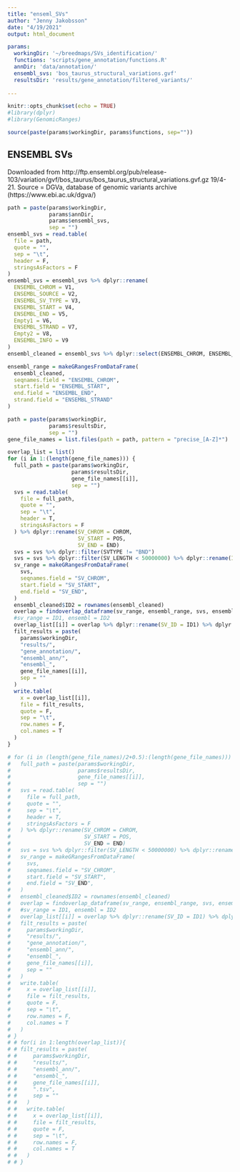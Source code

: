 ```yaml
---
title: "enseml_SVs"
author: "Jenny Jakobsson"
date: "4/19/2021"
output: html_document

params:
  workingDir: '~/breedmaps/SVs_identification/'
  functions: 'scripts/gene_annotation/functions.R'
  annDir: 'data/annotation/'
  ensembl_svs: 'bos_taurus_structural_variations.gvf'
  resultsDir: 'results/gene_annotation/filtered_variants/'
  
---
```


```r
knitr::opts_chunk$set(echo = TRUE)
#library(dplyr)
#library(GenomicRanges)

source(paste(params$workingDir, params$functions, sep=""))
```

## ENSEMBL SVs
Downloaded from http://ftp.ensembl.org/pub/release-103/variation/gvf/bos_taurus/bos_taurus_structural_variations.gvf.gz 19/4-21. Source = DGVa, database of  genomic variants archive (https://www.ebi.ac.uk/dgva/)

```r
path = paste(params$workingDir,
             params$annDir,
             params$ensembl_svs,
             sep = "")
ensembl_svs = read.table(
  file = path,
  quote = "",
  sep = "\t",
  header = F,
  stringsAsFactors = F
)
ensembl_svs = ensembl_svs %>% dplyr::rename(
  ENSEMBL_CHROM = V1,
  ENSEMBL_SOURCE = V2,
  ENSEMBL_SV_TYPE = V3,
  ENSEMBL_START = V4,
  ENSEMBL_END = V5,
  Empty1 = V6,
  ENSEMBL_STRAND = V7,
  Empty2 = V8,
  ENSEMBL_INFO = V9
)
ensembl_cleaned = ensembl_svs %>% dplyr::select(ENSEMBL_CHROM, ENSEMBL_START, ENSEMBL_END, ENSEMBL_STRAND, ENSEMBL_SOURCE, ENSEMBL_INFO)

ensembl_range = makeGRangesFromDataFrame(
  ensembl_cleaned,
  seqnames.field = "ENSEMBL_CHROM",
  start.field = "ENSEMBL_START",
  end.field = "ENSEMBL_END",
  strand.field = "ENSEMBL_STRAND"
)
```



```r
path = paste(params$workingDir,
             params$resultsDir,
             sep = "")
gene_file_names = list.files(path = path, pattern = "precise_[A-Z]*")

overlap_list = list()
for (i in 1:(length(gene_file_names))) {
  full_path = paste(params$workingDir,
                    params$resultsDir,
                    gene_file_names[[i]],
                    sep = "")
  svs = read.table(
    file = full_path,
    quote = "",
    sep = "\t",
    header = T,
    stringsAsFactors = F
  ) %>% dplyr::rename(SV_CHROM = CHROM,
                      SV_START = POS,
                      SV_END = END)
  svs = svs %>% dplyr::filter(SVTYPE != "BND")
  svs = svs %>% dplyr::filter(SV_LENGTH < 50000000) %>% dplyr::rename(ID1 = ID)
  sv_range = makeGRangesFromDataFrame(
    svs,
    seqnames.field = "SV_CHROM",
    start.field = "SV_START",
    end.field = "SV_END",
  )
  ensembl_cleaned$ID2 = rownames(ensembl_cleaned)
  overlap = findoverlap_dataframe(sv_range, ensembl_range, svs, ensembl_cleaned)
  #sv_range = ID1, ensembl = ID2
  overlap_list[[i]] = overlap %>% dplyr::rename(SV_ID = ID1) %>% dplyr::select(-ID2)
  filt_results = paste(
    params$workingDir,
    "results/",
    "gene_annotation/",
    "ensembl_ann/",
    "ensembl_",
    gene_file_names[[i]],
    sep = ""
  )
  write.table(
    x = overlap_list[[i]],
    file = filt_results,
    quote = F,
    sep = "\t",
    row.names = F,
    col.names = T
  )
}

```

```r
# for (i in (length(gene_file_names)/2+0.5):(length(gene_file_names))) {
#   full_path = paste(params$workingDir,
#                     params$resultsDir,
#                     gene_file_names[[i]],
#                     sep = "")
#   svs = read.table(
#     file = full_path,
#     quote = "",
#     sep = "\t",
#     header = T,
#     stringsAsFactors = F
#   ) %>% dplyr::rename(SV_CHROM = CHROM,
#                       SV_START = POS,
#                       SV_END = END)
#   svs = svs %>% dplyr::filter(SV_LENGTH < 50000000) %>% dplyr::rename(ID1 = ID)
#   sv_range = makeGRangesFromDataFrame(
#     svs,
#     seqnames.field = "SV_CHROM",
#     start.field = "SV_START",
#     end.field = "SV_END",
#   )
#   ensembl_cleaned$ID2 = rownames(ensembl_cleaned)
#   overlap = findoverlap_dataframe(sv_range, ensembl_range, svs, ensembl_cleaned)
#   #sv_range = ID1, ensembl = ID2
#   overlap_list[[i]] = overlap %>% dplyr::rename(SV_ID = ID1) %>% dplyr::select(-ID2)
#   filt_results = paste(
#     params$workingDir,
#     "results/",
#     "gene_annotation/",
#     "ensembl_ann/",
#     "ensembl_",
#     gene_file_names[[i]],
#     sep = ""
#   )
#   write.table(
#     x = overlap_list[[i]],
#     file = filt_results,
#     quote = F,
#     sep = "\t",
#     row.names = F,
#     col.names = T
#   )
# }
# # for(i in 1:length(overlap_list)){
# # filt_results = paste(
# #     params$workingDir,
# #     "results/",
# #     "ensembl_ann/",
# #     "ensembl_",
# #     gene_file_names[[i]],
# #     ".tsv",
# #     sep = ""
# #   )
# #   write.table(
# #     x = overlap_list[[i]],
# #     file = filt_results,
# #     quote = F,
# #     sep = "\t",
# #     row.names = F,
# #     col.names = T
# #   )
# # }
```


